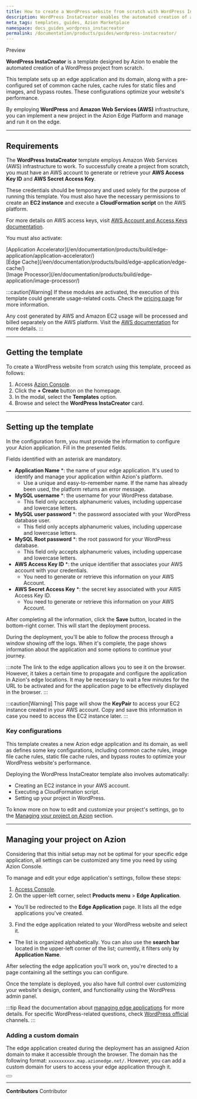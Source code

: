 ```yaml
---
title: How to create a WordPress website from scratch with WordPress InstaCreator
description: WordPress InstaCreator enables the automated creation of a WordPress project from scratch.
meta_tags: templates, guides, Azion Marketplace
namespace: docs_guides_wordpress_instacreator
permalink: /documentation/products/guides/wordpress-instacreator/
---
```


<Badge variant="accent">
Preview
</Badge>

**WordPress InstaCreator** is a template designed by Azion to enable the automated creation of a WordPress project from scratch.

This template sets up an edge application and its domain, along with a pre-configured set of common cache rules, cache rules for static files and images, and bypass routes. These configurations optimize your website's performance.

By employing **WordPress** and **Amazon Web Services (AWS)** infrastructure, you can implement a new project in the Azion Edge Platform and manage and run it on the edge.

---

## Requirements

The **WordPress InstaCreator** template employs Amazon Web Services (AWS) infrastructure to work. To successfully create a project from scratch, you must have an AWS account to generate or retrieve your **AWS Access Key ID** and **AWS Secret Access Key**.

These credentials should be temporary and used solely for the purpose of running this template. You must also have the necessary permissions to create an **EC2 instance** and execute a **CloudFormation script** on the AWS platform.

For more details on AWS access keys, visit [AWS Account and Access Keys documentation](https://docs.aws.amazon.com/powershell/latest/userguide/pstools-appendix-sign-up.html).

You must also activate:

<Badge>
[Application Accelerator](/en/documentation/products/build/edge-application/application-accelerator/)
</Badge>
<br/>
<Badge>
[Edge Cache](/een/documentation/products/build/edge-application/edge-cache/)
</Badge>
<br/>
<Badge>
[Image Processor](/en/documentation/products/build/edge-application/image-processor/)
</Badge>

:::caution[Warning]
If these modules are activated, the execution of this template could generate usage-related costs. Check the [pricing page](/en/documentation/products/pricing/) for more information.

Any cost generated by AWS and Amazon EC2 usage will be processed and billed separately on the AWS platform. Visit the [AWS documentation](https://aws.amazon.com/ec2/pricing/) for more details.
:::

---

## Getting the template

To create a WordPress website from scratch using this template, proceed as follows:

1. Access [Azion Console](/en/documentation/products/guides/how-to-access-rtm/).
2. Click the **+ Create** button on the homepage.
3. In the modal, select the **Templates** option. 
4. Browse and select the **WordPress InstaCreator** card.

---

## Setting up the template

In the configuration form, you must provide the information to configure your Azion application. Fill in the presented fields. 

Fields identified with an asterisk are mandatory.

- **Application Name** *: the name of your edge application. It's used to identify and manage your application within Azion's platform.
  - Use a unique and easy-to-remember name. If the name has already been used, the platform returns an error message.
- **MySQL username** *: the username for your WordPress database.
  - This field only accepts alphanumeric values, including uppercase and lowercase letters.
- **MySQL user password** *: the password associated with your WordPress database user.
  - This field only accepts alphanumeric values, including uppercase and lowercase letters.
- **MySQL Root password** *: the root password for your WordPress database.
  - This field only accepts alphanumeric values, including uppercase and lowercase letters.
- **AWS Access Key ID** *: the unique identifier that associates your AWS account with your credentials.
  - You need to generate or retrieve this information on your AWS Account.
- **AWS Secret Access Key** *: the secret key associated with your AWS Access Key ID.
  - You need to generate or retrieve this information on your AWS Account.

After completing all the information, click the **Save** button, located in the bottom-right corner. This will start the deployment process.

During the deployment, you'll be able to follow the process through a window showing off the logs. When it's complete, the page shows information about the application and some options to continue your journey.

:::note
The link to the edge application allows you to see it on the browser. However, it takes a certain time to propagate and configure the application in Azion's edge locations. It may be necessary to wait a few minutes for the URL to be activated and for the application page to be effectively displayed in the browser.
:::

:::caution[Warning]
This page will show the **KeyPair** to access your EC2 instance created in your AWS account. Copy and save this information in case you need to access the EC2 instance later.
:::

### Key configurations

This template creates a new Azion edge application and its domain, as well as defines some key configurations, including common cache rules, image file cache rules, static file cache rules, and bypass routes to optimize your WordPress website's performance.

Deploying the WordPress InstaCreator template also involves automatically:

- Creating an EC2 instance in your AWS account.
- Executing a CloudFormation script.
- Setting up your project in WordPress.

To know more on how to edit and customize your project's settings, go to the [Managing your project on Azion](#managing-your-project-on-azion) section.

---

## Managing your project on Azion

Considering that this initial setup may not be optimal for your specific edge application, all settings can be customized any time you need by using Azion Console.

To manage and edit your edge application's settings, follow these steps:

1. [Access Console](https://console.azion.com/).
2. On the upper-left corner, select **Products menu** > **Edge Application**.
- You'll be redirected to the **Edge Application** page. It lists all the edge applications you've created.
3. Find the edge application related to your WordPress website and select it.
- The list is organized alphabetically. You can also use the **search bar** located in the upper-left corner of the list; currently, it filters only by **Application Name**.

After selecting the edge application you'll work on, you're directed to a page containing all the settings you can configure.

Once the template is deployed, you also have full control over customizing your website's design, content, and functionality using the WordPress admin panel.

:::tip
Read the documentation about [managing edge applications](/en/documentation/products/build/edge-application/first-steps/) for more details. For specific WordPress-related questions, check [WordPress official](https://wordpress.com/) channels.
:::

### Adding a custom domain

The edge application created during the deployment has an assigned Azion domain to make it accessible through the browser. The domain has the following format: `xxxxxxxxxx.map.azionedge.net/`. However, you can add a custom domain for users to access your edge application through it.


<Button href="/en/documentation/products/guides/configure-a-domain/" text="go to configuring a domain guide" variant="secondary"> 

</Button>



---


**Contributors** <ContributorList>Contributor</ContributorList>
